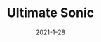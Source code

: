 ---
title: Ultimate Sonic
description: A Flash version of Sega's hit 'Sonic The Hedgehog' series
date: 2021-1-28
type: Flash
name: ultimatesonic
credits:
- Game by Newgrounds
---